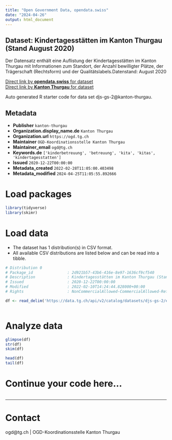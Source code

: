 ```yaml
---
title: "Open Government Data, opendata.swiss"
date: "2024-04-26"
output: html_document
---
```


## Dataset: Kindertagesstätten im Kanton Thurgau (Stand August 2020)

Der Datensatz enthält eine Auflistung der Kindertagesstätten im Kanton Thurgau mit Informationen zum Standort, der Anzahl bewilligter Plätze, der Trägerschaft (Rechtsform) und der Qualitätslabels.Datenstand: August 2020

[Direct link by **opendata.swiss** for dataset](https://opendata.swiss/de/dataset/kindertagesstatten-im-kanton-thurgau-stand-august-2020)<br>
[Direct link by **Kanton Thurgau** for dataset](https://data.tg.ch/explore/dataset/djs-gs-2/)

Auto generated R starter code for data set djs-gs-2@kanton-thurgau.

## Metadata

- **Publisher** `kanton-thurgau`
- **Organization.display_name.de** `Kanton Thurgau`
- **Organization.url** `https://ogd.tg.ch`
- **Maintainer** `OGD-Koordinationsstelle Kanton Thurgau`
- **Maintainer_email** `ogd@tg.ch`
- **Keywords.de** `['kinderbetreuung', 'betreuung', 'kita', 'kitas', 'kindertagesstatten']`
- **Issued** `2020-12-22T00:00:00`
- **Metadata_created** `2022-02-28T11:05:00.403498`
- **Metadata_modified** `2024-04-25T11:05:55.892666`


# Load packages

```r

library(tidyverse)
library(skimr)

```

# Load data

-   The dataset has 1 distribution(s) in CSV format.
-   All available CSV distributions are listed below and can be read into a tibble.

```r

# Distribution 0
# Package_id               : 2d921b57-43b6-416e-8e97-1636cf9cf540
# Description              : Kindertagesstätten im Kanton Thurgau (Stand August 2020) (csv)
# Issued                   : 2020-12-22T00:00:00
# Modified                 : 2022-02-10T14:24:44.828000+00:00
# Rights                   : NonCommercialAllowed-CommercialAllowed-ReferenceRequired

df <- read_delim('https://data.tg.ch/api/v2/catalog/datasets/djs-gs-2/exports/csv')



```

# Analyze data

```r

glimpse(df)
str(df)
skim(df)

head(df)
tail(df)

```

# Continue your code here...

```r

```

------------------------------------------------------------------------

# Contact

ogd@tg.ch | OGD-Koordinationsstelle Kanton Thurgau

